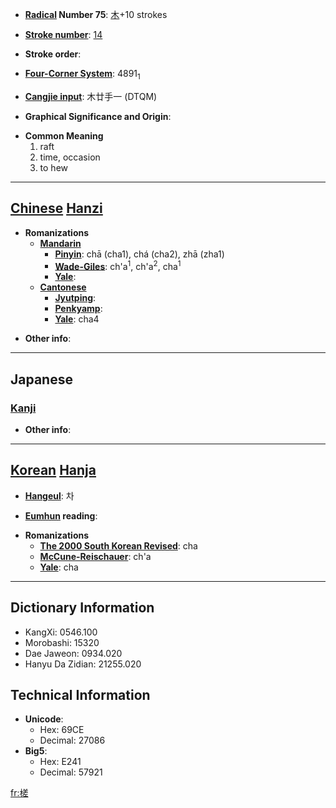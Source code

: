 * '''[[Wiktionary:Chinese radical index| Radical]] Number 75''': [[Wiktionary:Chinese radical index 木|木]]+10 strokes

* '''[[Wiktionary:Chinese total strokes index|Stroke number]]''': [[Wiktionary:Chinese total strokes index 14|14]]

* '''Stroke order''': 

* '''[[Wiktionary:Chinese four corner index|Four-Corner System]]''': 4891<sub>1</sub>

* '''[[Wiktionary:Chinese Cangjie index|Cangjie input]]''': 木廿手一 (DTQM)

* '''Graphical Significance and Origin''': 

* '''Common Meaning'''
*#raft
*# time, occasion
*# to hew


----

== [[Chinese]] [[Hanzi]] ==

* '''Romanizations'''
** '''[[Mandarin]]'''
*** '''[[Pinyin]]''': chā (cha1), chá (cha2), zhā (zha1)
*** '''[[Wade-Giles]]''': ch'a<sup>1</sup>, ch'a<sup>2</sup>, cha<sup>1</sup>
*** '''[[Yale]]''': 
** '''[[Cantonese]]'''
*** '''[[Jyutping]]''':
*** '''[[Penkyamp]]''': 
*** '''[[Yale]]''': cha4

* '''Other info''': 

----

==Japanese==
===[[Kanji]]===
{{kanji|on readings=[[さ]] (sa)|kun readings=[[いかだ]] (ikada)}}

* '''Other info''':  

----

== [[Korean]] [[Hanja]] ==

* '''[[Hangeul]]''': 차

* '''[[Eumhun]] reading''': 

* '''Romanizations'''
** '''[[The 2000 South Korean Revised Romanization|The 2000 South Korean Revised]]''': cha
** '''[[McCune-Reischauer]]''': ch'a
** '''[[Yale]]''': cha

----

== Dictionary Information ==

* KangXi: 0546.100
* Morobashi: 15320
* Dae Jaweon: 0934.020
* Hanyu Da Zidian: 21255.020

== Technical Information ==

* '''Unicode''':
** Hex: 69CE
** Decimal: 27086
* '''Big5''':
** Hex: E241
** Decimal: 57921

[[fr:槎]]